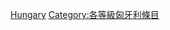 {{Emptycat}}
{{Articles by Quality|topic=匈牙利|project=匈牙利|format=toc}}

[[Category:初级条目|Hungary]]
[[Category:各等級匈牙利條目‎|Category:各等級匈牙利條目‎]]